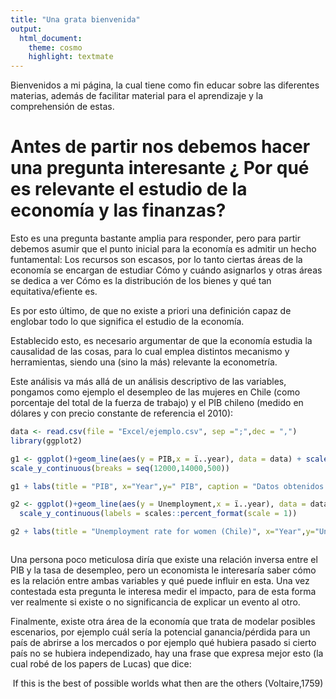 ```yaml
---
title: "Una grata bienvenida"
output:
  html_document:
    theme: cosmo
    highlight: textmate
---
```


Bienvenidos a mi página, la cual tiene como fin educar sobre las diferentes materias, además de facilitar material para el aprendizaje y la comprehensión de estas.


# Antes de partir nos debemos hacer una pregunta interesante ¿ Por qué es relevante el estudio de la economía y las finanzas?

Esto es una pregunta bastante amplia para responder, pero para partir debemos asumir que el punto inicial para la economía es admitir un hecho funtamental: Los recursos son escasos, por lo tanto ciertas áreas de la economía se encargan de estudiar Cómo y cuándo asignarlos y otras áreas se dedica a ver Cómo es la distribución de los bienes y qué tan equitativa/efiente es.

Es por esto último, de que no existe a priori una definición capaz de englobar todo lo que significa el estudio de la economía.

Establecido esto, es necesario argumentar de que la economía estudia la causalidad de las cosas, para lo cual emplea distintos mecanismo y herramientas, siendo una (sino la más) relevante la econometría.

Este análisis va más allá de un análisis descriptivo de las variables, pongamos como ejemplo el desempleo de las mujeres en Chile (como porcentaje del total de la fuerza de trabajo) y el PIB chileno (medido en dólares y con precio constante de referencia el 2010):


```r
data <- read.csv(file = "Excel/ejemplo.csv", sep =";",dec = ",")
library(ggplot2)

g1 <- ggplot()+geom_line(aes(y = PIB,x = ï..year), data = data) + scale_x_continuous(breaks = seq(2010,2020,2))+
scale_y_continuous(breaks = seq(12000,14000,500))

g1 + labs(title = "PIB", x="Year",y=" PIB", caption = "Datos obtenidos del Banco Mundial")

g2 <- ggplot()+geom_line(aes(y = Unemployment,x = ï..year), data = data) + scale_x_continuous(breaks = seq(2010,2020,2)) + 
  scale_y_continuous(labels = scales::percent_format(scale = 1))

g2 + labs(title = "Unemployment rate for women (Chile)", x="Year",y="Unemployment rate", caption = "Datos obtenidos del Banco Mundial")



```





Una persona poco meticulosa diría que existe una relación inversa entre el PIB y la tasa de desempleo, pero un economista le interesaría saber cómo es la relación entre ambas variables y qué puede influir en esta. Una vez contestada esta pregunta le interesa medir el impacto, para de esta forma ver realmente si existe o no significancia de explicar un evento al otro.

Finalmente, existe otra área de la economía que trata de modelar posibles escenarios, por ejemplo cuál sería la potencial ganancia/pérdida para un país de abrirse a los mercados o por ejemplo qué hubiera pasado si cierto país no se hubiera independizado, hay una frase que expresa mejor esto (la cual robé de los papers de Lucas) que dice:


<center>
If this is the best of possible worlds what then are the others (Voltaire,1759)
</center>
